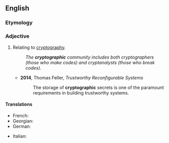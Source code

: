 ==English==

===Etymology===
{{suffix|cryptography|ic|lang=en}}

===Adjective===
{{en-adj|-}}

# Relating to [[cryptography]].
#: ''The '''cryptographic''' community includes both cryptographers (those who make codes) and cryptanalysts (those who break codes).''
#* '''2014''', Thomas Feller, ''Trustworthy Reconfigurable Systems''
#*: The storage of '''cryptographic''' secrets is one of the paramount requirements in building trustworthy systems.

====Translations====
{{trans-top}}
* French: {{t+|fr|cryptographique}}
* Georgian: {{t|ka|კრიპტოგრაფიული}}
* German: {{t+|de|kryptographisch}}
{{trans-mid}}
* Italian: {{t+|it|crittografico}}
{{trans-bottom}}